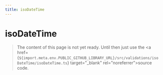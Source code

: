 ```yaml
---
title: isoDateTime
---
```


# isoDateTime

> The content of this page is not yet ready. Until then just use the <a href={`${import.meta.env.PUBLIC_GITHUB_LIBRARY_URL}/src/validations/isoDateTime/isoDateTime.ts`} target="\_blank" rel="noreferrer">source code</a>.
